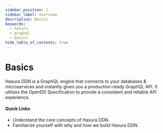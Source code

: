 ```yaml
---
sidebar_position: 1
sidebar_label: Overview
description: Basics
keywords:
  - hasura
  - graphql
  - basics
hide_table_of_contents: true
---
```



# Basics

<div className="overview-header">
  <div className="overview-text">
    <p>
      Hasura DDN is a GraphQL engine that connects to your databases &amp; microservices and instantly gives you a
      production-ready GraphQL API. It utilizes the OpenDD Specification to provide a consistent and reliable API
      experience.
    </p>
    <h4>Quick Links</h4>
    <ul>
      <li>
        <VersionedLink to="/basics/core-concepts/">Understand the core concepts of Hasura DDN.</VersionedLink>
      </li>
      <li>
        <VersionedLink to="/basics/background/">
          Familiarize yourself with why and how we build Hasura DDN.
        </VersionedLink>
      </li>
    </ul>
  </div>
</div>
